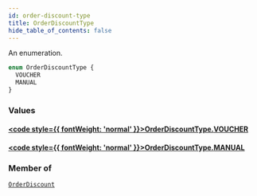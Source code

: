```yaml
---
id: order-discount-type
title: OrderDiscountType
hide_table_of_contents: false
---
```








An enumeration.

```graphql
enum OrderDiscountType {
  VOUCHER
  MANUAL
}
```


### Values

#### [<code style={{ fontWeight: 'normal' }}>OrderDiscountType.<b>VOUCHER</b></code>](#) 
> 
> 

#### [<code style={{ fontWeight: 'normal' }}>OrderDiscountType.<b>MANUAL</b></code>](#) 
> 
> 



### Member of

[`OrderDiscount`](../../../developer/api-reference/objects/order-discount)  <Badge class="secondary" text="object"/>



